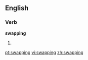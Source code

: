 ==English==

===Verb===
'''swapping'''

# {{present participle of|[[swap]]}}

[[pt:swapping]]
[[vi:swapping]]
[[zh:swapping]]